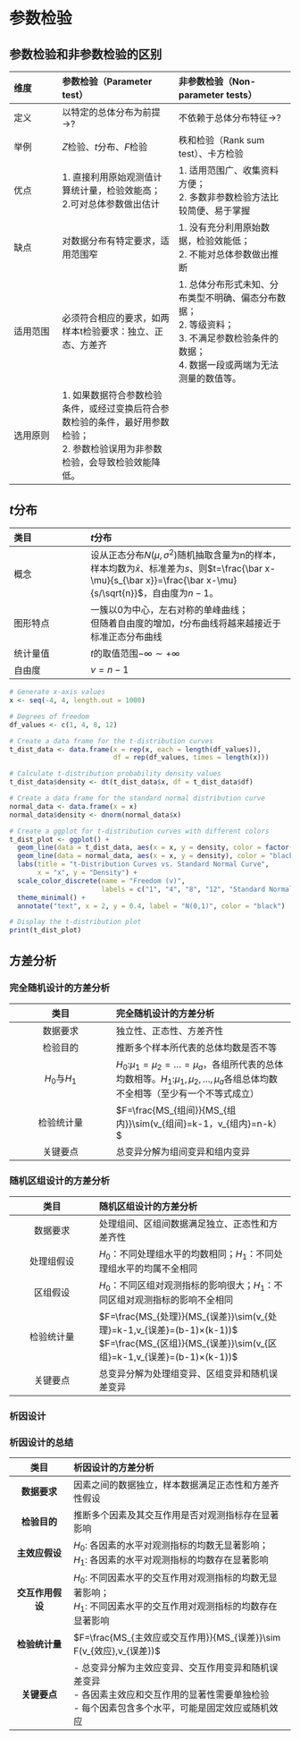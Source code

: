 # 参数检验
## 参数检验和非参数检验的区别

| 维度 | 参数检验（Parameter test） | 非参数检验（Non-parameter tests）|
| :-- | :------ | :------ |
| 定义 | 以特定的总体分布为前提$\rightarrow$? | 不依赖于总体分布特征$\rightarrow$? |
| 举例 | $Z$检验、$t$分布、$F$检验 | 秩和检验（Rank sum test）、卡方检验 |
| 优点 | 1. 直接利用原始观测值计算统计量，检验效能高；<br>2.可对总体参数做出估计 | 1. 适用范围广、收集资料方便；<br>2. 多数非参数检验方法比较简便、易于掌握 |
| 缺点 | 对数据分布有特定要求，适用范围窄 | 1. 没有充分利用原始数据，检验效能低；<br>2. 不能对总体参数做出推断 |
| 适用范围 | 必须符合相应的要求，如两样本t检验要求：独立、正态、方差齐 | 1. 总体分布形式未知、分布类型不明确、偏态分布数据；<br>2. 等级资料；<br>3. 不满足参数检验条件的数据；<br>4. 数据一段或两端为无法测量的数值等。|
| 选用原则 | 1. 如果数据符合参数检验条件，或经过变换后符合参数检验的条件，最好用参数检验；<br>2. 参数检验误用为非参数检验，会导致检验效能降低。| |

## $t$分布

| 类目 | $t$分布 |
| :-- | :------- |
| 概念 | 设从正态分布$N(\mu,\sigma^2)$随机抽取含量为n的样本，样本均数为$\bar x$、标准差为$s$、则$t=\frac{\bar x-\mu}{s_{\bar x}}=\frac{\bar x-\mu}{s/\sqrt{n}}$，自由度为$n-1$。 |
| 图形特点 | 一簇以0为中心，左右对称的单峰曲线；<br> 但随着自由度的增加，$t$分布曲线将越来越接近于标准正态分布曲线 |
| 统计量值| $t$的取值范围$-\infty \sim +\infty$ |
| 自由度 | $v=n-1$ |

```r
# Generate x-axis values
x <- seq(-4, 4, length.out = 1000)

# Degrees of freedom
df_values <- c(1, 4, 8, 12)

# Create a data frame for the t-distribution curves
t_dist_data <- data.frame(x = rep(x, each = length(df_values)),
                          df = rep(df_values, times = length(x)))

# Calculate t-distribution probability density values
t_dist_data$density <- dt(t_dist_data$x, df = t_dist_data$df)

# Create a data frame for the standard normal distribution curve
normal_data <- data.frame(x = x)
normal_data$density <- dnorm(normal_data$x)

# Create a ggplot for t-distribution curves with different colors
t_dist_plot <- ggplot() +
  geom_line(data = t_dist_data, aes(x = x, y = density, color = factor(df)), size = 1) +
  geom_line(data = normal_data, aes(x = x, y = density), color = "black", size = 1, linetype = "dashed") +
  labs(title = "t-Distribution Curves vs. Standard Normal Curve",
       x = "x", y = "Density") +
  scale_color_discrete(name = "Freedom (v)",
                       labels = c("1", "4", "8", "12", "Standard Normal")) +
  theme_minimal() +
  annotate("text", x = 2, y = 0.4, label = "N(0,1)", color = "black")

# Display the t-distribution plot
print(t_dist_plot)
```

## 方差分析
### 完全随机设计的方差分析

| 类目 | 完全随机设计的方差分析 |
| :--: | :------ |
| 数据要求 | 独立性、正态性、方差齐性 |
| 检验目的 | 推断多个样本所代表的总体均数是否不等 |
| $H_0$与$H_1$ | $H_0$:$\mu_1=\mu_2=\dots =\mu_a$，各组所代表的总体均数相等。$H_1$:$\mu_1,\mu_2,\dots,\mu_a$各组总体均数不全相等（至少有一个不等式成立） |
| 检验统计量 | $F=\frac{MS_{组间}}{MS_{组内}}\sim(v_{组间}=k-1，v_{组内}=n-k）$ |
| 关键要点 | 总变异分解为组间变异和组内变异 |

### 随机区组设计的方差分析
| 类目 | 随机区组设计的方差分析 |
| :--: | :-------- |
| 数据要求 | 处理组间、区组间数据满足独立、正态性和方差齐性 | | 检验目的 | 推断处理组间与区组间多个总体均数是否存在差异 |
| 处理组假设 | $H_0$：不同处理组水平的均数相同；$H_1$：不同处理组水平的均属不全相同 |
| 区组假设 | $H_0$：不同区组对观测指标的影响很大；$H_1$：不同区组对观测指标的影响不全相同 |
| 检验统计量 | $F=\frac{MS_{处理}}{MS_{误差}}\sim(v_{处理}=k-1,v_{误差}=(b-1)×(k-1))$<br>$F=\frac{MS_{区组}}{MS_{误差}}\sim(v_{区组}=k-1,v_{误差}=(b-1)×(k-1))$ |
| 关键要点 | 总变异分解为处理组变异、区组变异和随机误差变异 |

### 析因设计

### 析因设计的总结

| 类目          | 析因设计的方差分析                                              |
| :-----------: | :---------------------------------------------- |
| **数据要求**  | 因素之间的数据独立，样本数据满足正态性和方差齐性假设                  |
| **检验目的**  | 推断多个因素及其交互作用是否对观测指标存在显著影响                    |
| **主效应假设** | $H_0$: 各因素的水平对观测指标的均数无显著影响；<br>$H_1$: 各因素的水平对观测指标的均数存在显著影响 |
| **交互作用假设** | $H_0$: 不同因素水平的交互作用对观测指标的均数无显著影响；<br>$H_1$: 不同因素水平的交互作用对观测指标的均数存在显著影响 |
| **检验统计量** | $F=\frac{MS_{主效应或交互作用}}{MS_{误差}}\sim F(v_{效应},v_{误差})$ |
| **关键要点**  | - 总变异分解为主效应变异、交互作用变异和随机误差变异<br>- 各因素主效应和交互作用的显著性需要单独检验<br>- 每个因素包含多个水平，可能是固定效应或随机效应 |

